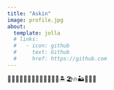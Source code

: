 ```yaml
---
title: "Askin"
image: profile.jpg
about:
  template: jolla
  # links:
  #   - icon: github
  #     text: Github
  #     href: https://github.com
---
```

🐲🐍🐴🐐🐒🐔🐶🐷🐭🐮🐯🐰👑🏝️🏖️🔥🏜️🤭🍉🙏
